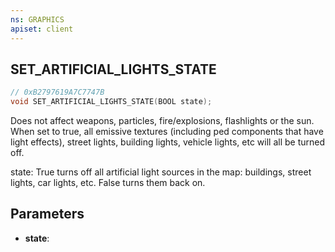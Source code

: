 ```yaml
---
ns: GRAPHICS
apiset: client
---
```

## SET_ARTIFICIAL_LIGHTS_STATE

```c
// 0xB2797619A7C7747B
void SET_ARTIFICIAL_LIGHTS_STATE(BOOL state);
```

Does not affect weapons, particles, fire/explosions, flashlights or the sun.
When set to true, all emissive textures (including ped components that have light effects), street lights, building lights, vehicle lights, etc will all be turned off.

state: True turns off all artificial light sources in the map: buildings, street lights, car lights, etc. False turns them back on.

## Parameters
* **state**: